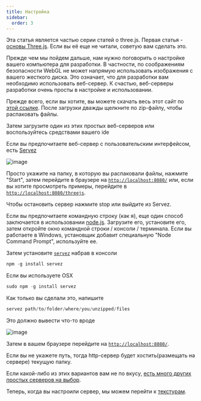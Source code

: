 ```yaml
---
title: Настройка
sidebar:
  order: 3
---
```


Эта статья является частью серии статей о three.js.
Первая статья - [основы Three.js](fundamentals.html).
Если вы её еще не читали, советую вам сделать это.

Прежде чем мы пойдем дальше, нам нужно поговорить о настройке вашего компьютера для разработки.
В частности, по соображениям безопасности WebGL не может напрямую использовать изображения с
вашего жесткого диска. Это означает, что для разработки вам необходимо использовать веб-сервер.
К счастью, веб-серверы разработки очень просты в настройке и использовании.

Прежде всего, если вы хотите, вы можете скачать весь этот сайт по [этой ссылке](https://github.com/gfxfundamentals/threejsfundamentals/archive/gh-pages.zip).
После загрузки дважды щелкните по zip-файлу, чтобы распаковать файлы.

Затем загрузите один из этих простых веб-серверов или воспользуйтесь средствами вашего ide

Если вы предпочитаете веб-сервер с пользовательским интерфейсом, есть
[Servez](https://greggman.github.io/servez)

<div class="threejs_image border">

![image](/resources/servez.gif)

</div>

Просто укажите на папку, в которую вы распаковали файлы, нажмите "Start", затем
перейдите в браузере на [`http://localhost:8080/`](http://localhost:8080/) или, если
вы хотите просмотреть примеры, перейдите в [`http://localhost:8080/threejs`](http://localhost:8080/threejs).

Чтобы остановить сервер нажмите stop или выйдите из Servez.

Если вы предпочитаете командную строку (как я), еще один способ заключается
в использовании [node.js](https://nodejs.org).
Загрузите его, установите его, затем откройте окно командной строки / консоли / терминала.
Если вы работаете в Windows, установщик добавит специальную "Node Command Prompt", используйте ее.

Затем установите [`servez`](https://github.com/greggman/servez-cli) набрав в консоли

```javascript
npm -g install servez
```

Если вы используете OSX

```javascript
sudo npm -g install servez
```

Как только вы сделали это, напишите

```javascript
servez path/to/folder/where/you/unzipped/files
```

Это должно вывести что-то вроде

<div class="threejs_image ">

![image](/resources/servez-response.png)

</div>

Затем в вашем браузере перейдите на [`http://localhost:8080/`](http://localhost:8080/).

Если вы не укажете путь, тогда http-сервер будет хостить(размещать на сервере) текущую папку.

Если какой-либо из этих вариантов вам не по вкусу,
[есть много других простых серверов на выбор](https://stackoverflow.com/questions/12905426/what-is-a-faster-alternative-to-pythons-servez-or-simplehttpserver).

Теперь, когда вы настроили сервер, мы можем перейти к [текстурам](textures.html).
